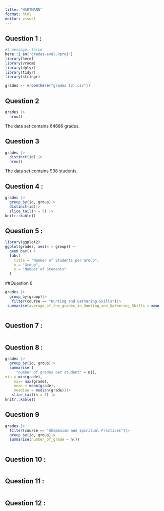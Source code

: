 ```yaml
---
title: "HARTMANN"
format: html
editor: visual
---
```


## Question 1 : 
```r
#| message: false
here::i_am("grades-eval.Rproj")
library(here)
library(vroom)
library(dplyr)
library(tidyr)
library(stringr)
```

```r
grades <- vroom(here("grades (2).csv"))
```
## Question 2 
```r
grades |>
  nrow()
```
The data set contains 64686 grades. 

## Question 3 
```r
grades |> 
  distinct(id) |>
  nrow()
```
The data set contains 938 students. 

## Question 4 : 
```r
grades |> 
  group_by(id, group)|> 
  distinct(id)|> 
  slice_tail(n = 5) |>
knitr::kable()
```

## Question 5 : 
```r
library(ggplot2)
ggplot(grades, aes(x = group)) +
  geom_bar() +
  labs(
    title = "Number of Students per Group",
    x = "Group",
    y = "Number of Students"
  )
```


##Question 6 
```r
grades |> 
  group_by(group)|> 
   filter(course == "Hunting and Gathering Skills")|>
 summarise(average_of_the_grades_in_Hunting_and_Gathering_Skills = mean(grade))
 
```

## Question 7 : 
```r

```

## Question 8 : 
```r
grades |> 
  group_by(id, group)|>
  summarise (
     "number of grades per student" = n(),
min = min(grade),
    max= max(grade),
    mean = mean(grade),
    meadian = median(grade))|>
   slice_tail(n = 5) |>
knitr::kable()  
```

## Question 9
```r
grades |> 
  filter(course == "Shamanism and Spiritual Practices")|>
  group_by(id, group)|> 
  summarise(number_of_grade = n())
   
```

## Question 10 : 
```r

```

## Question 11 : 
```r

```

## Question 12 : 
